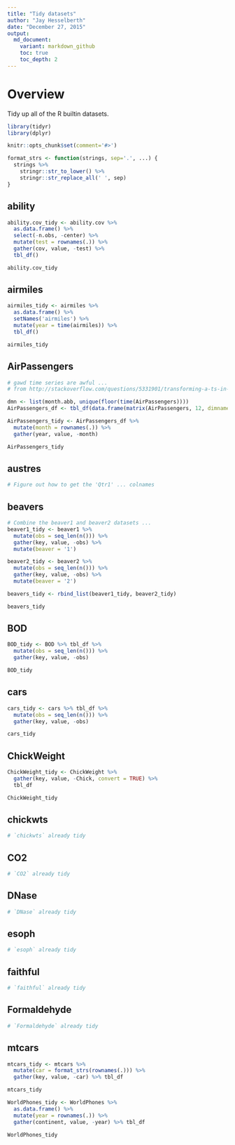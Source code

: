 ```yaml
---
title: "Tidy datasets"
author: "Jay Hesselberth"
date: "December 27, 2015"
output:
  md_document:
    variant: markdown_github
    toc: true
    toc_depth: 2
---
```


# Overview

Tidy up all of the R builtin datasets.

```r
library(tidyr)
library(dplyr)

knitr::opts_chunk$set(comment='#>')

format_strs <- function(strings, sep='.', ...) {
  strings %>%
    stringr::str_to_lower() %>%
    stringr::str_replace_all(' ', sep)
}

```

## ability

```r
ability.cov_tidy <- ability.cov %>%
  as.data.frame() %>%
  select(-n.obs, -center) %>%
  mutate(test = rownames(.)) %>%
  gather(cov, value, -test) %>%
  tbl_df()

ability.cov_tidy 
```

## airmiles

```r
airmiles_tidy <- airmiles %>%
  as.data.frame() %>%
  setNames('airmiles') %>%
  mutate(year = time(airmiles)) %>%
  tbl_df()

airmiles_tidy
```

## AirPassengers

```r
# gawd time series are awful ...
# from http://stackoverflow.com/questions/5331901/transforming-a-ts-in-a-data-frame-and-back

dmn <- list(month.abb, unique(floor(time(AirPassengers))))
AirPassengers_df <- tbl_df(data.frame(matrix(AirPassengers, 12, dimnames = dmn)))

AirPassengers_tidy <- AirPassengers_df %>%
  mutate(month = rownames(.)) %>%
  gather(year, value, -month)

AirPassengers_tidy
```

## austres

```r
# Figure out how to get the 'Qtr1' ... colnames
```

## beavers

```r
# Combine the beaver1 and beaver2 datasets ...
beaver1_tidy <- beaver1 %>%
  mutate(obs = seq_len(n())) %>%
  gather(key, value, -obs) %>%
  mutate(beaver = '1')

beaver2_tidy <- beaver2 %>%
  mutate(obs = seq_len(n())) %>%
  gather(key, value, -obs) %>%
  mutate(beaver = '2')

beavers_tidy <- rbind_list(beaver1_tidy, beaver2_tidy)

beavers_tidy
```

## BOD

```r
BOD_tidy <- BOD %>% tbl_df %>%
  mutate(obs = seq_len(n())) %>%
  gather(key, value, -obs)

BOD_tidy
```

## cars

```r
cars_tidy <- cars %>% tbl_df %>%
  mutate(obs = seq_len(n())) %>%
  gather(key, value, -obs)

cars_tidy
```

## ChickWeight

```r
ChickWeight_tidy <- ChickWeight %>%
  gather(key, value, -Chick, convert = TRUE) %>%
  tbl_df

ChickWeight_tidy
```

## chickwts

```r
# `chickwts` already tidy
```

## CO2

```r
# `CO2` already tidy
```

## DNase

```r
# `DNase` already tidy
```

## esoph

```r
# `esoph` already tidy
```

## faithful

```r
# `faithful` already tidy
```

## Formaldehyde

```r
# `Formaldehyde` already tidy
```

## mtcars

```r
mtcars_tidy <- mtcars %>%
  mutate(car = format_strs(rownames(.))) %>% 
  gather(key, value, -car) %>% tbl_df

mtcars_tidy
```

```r
WorldPhones_tidy <- WorldPhones %>%
  as.data.frame() %>%
  mutate(year = rownames(.)) %>%
  gather(continent, value, -year) %>% tbl_df

WorldPhones_tidy
```
